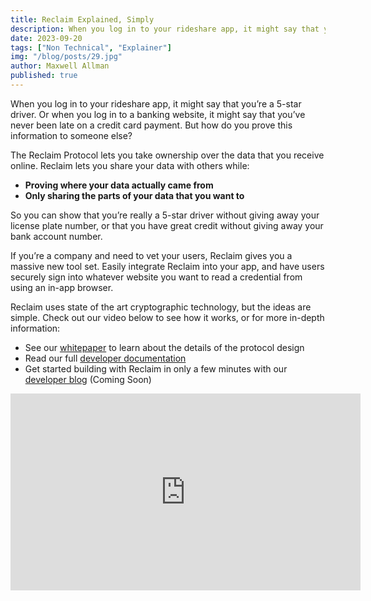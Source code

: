 ```yaml
---
title: Reclaim Explained, Simply
description: When you log in to your rideshare app, it might say that you’re a 5-star driver. Or when you log in to a banking website, it might say that you’ve never been late on a credit card payment. But how do you prove this information to someone else?
date: 2023-09-20
tags: ["Non Technical", "Explainer"]
img: "/blog/posts/29.jpg"
author: Maxwell Allman
published: true
---
```


When you log in to your rideshare app, it might say that you’re a 5-star driver. Or when you log in to a banking website, it might say that you’ve never been late on a credit card payment. But how do you prove this information to someone else?

The Reclaim Protocol lets you take ownership over the data that you receive online. Reclaim lets you share your data with others while:

- **Proving where your data actually came from**
- **Only sharing the parts of your data that you want to**

So you can show that you’re really a 5-star driver without giving away your license plate number, or that you have great credit without giving away your bank account number.

If you’re a company and need to vet your users, Reclaim gives you a massive new tool set. Easily integrate Reclaim into your app, and have users securely sign into whatever website you want to read a credential from using an in-app browser.

Reclaim uses state of the art cryptographic technology, but the ideas are simple. Check out our video below to see how it works, or for more in-depth information:

- See our [whitepaper](https://link.reclaimprotocol.org/whitepaper-draft) to learn about the details of the protocol design
- Read our full [developer documentation](https://docs.reclaimprotocol.org/)
- Get started building with Reclaim in only a few minutes with our [developer blog](https://www.notion.so/4105969231d84626a2ffe67ebd4f857b?pvs=21) (Coming Soon)

<iframe width="560" height="315" src="https://www.youtube.com/embed/BggDMTzrZsE?si=XdU8F3Rz6_LAshFr" title="YouTube video player" frameborder="0" allow="accelerometer; autoplay; clipboard-write; encrypted-media; gyroscope; picture-in-picture; web-share" referrerpolicy="strict-origin-when-cross-origin" allowfullscreen></iframe>
